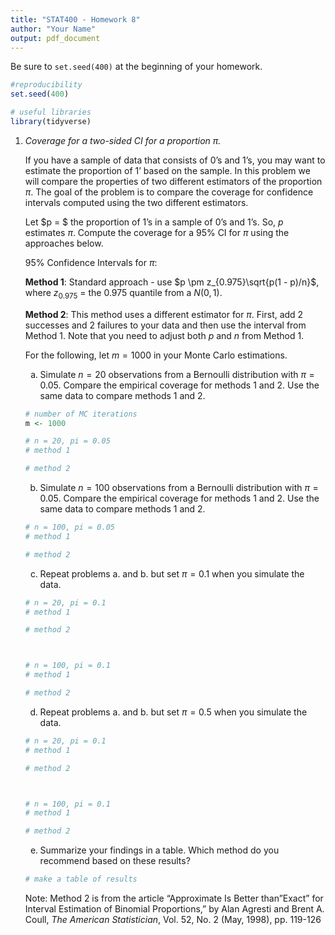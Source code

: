 ```yaml
---
title: "STAT400 - Homework 8"
author: "Your Name"
output: pdf_document
---
```


Be sure to `set.seed(400)` at the beginning of your homework.

```r
#reproducibility
set.seed(400)
```

```r
# useful libraries
library(tidyverse)
```

1. *Coverage for a two-sided CI for a proportion $\pi$.*  

    If you have a sample of data that consists of $0$'s and $1$'s, you may want to estimate the proportion of $1$' based on the sample. In this problem we will compare the properties of two different estimators of the proportion $\pi$. The goal of the problem is to compare the coverage for confidence intervals computed using the two different estimators.

    Let $p = $ the proportion of $1$'s in a sample of $0$'s and $1$'s. So, $p$ estimates $\pi$. Compute the coverage for a $95\%$ CI for $\pi$ using the approaches below. 

    95% Confidence Intervals for $\pi$:

    **Method 1**:  Standard approach - use $p \pm z_{0.975}\sqrt{p(1 - p)/n}$, where $z_{0.975}$ = the $0.975$ quantile from a $N(0,1)$.
    
    **Method 2**:  This method uses a different estimator for $\pi$. First, add 2 successes and 2 failures to your data and then use the interval from Method 1. Note that you need to adjust both $p$ and $n$ from Method 1.
    
    For the following, let $m = 1000$ in your Monte Carlo estimations.

    a. Simulate $n=20$ observations from a Bernoulli distribution with $\pi=0.05$. Compare the empirical coverage for methods 1 and 2. Use the same data to compare methods 1 and 2.
      
    ```r
    # number of MC iterations
    m <- 1000
    
    # n = 20, pi = 0.05
    # method 1
    
    # method 2
    
    ```
        
    b. Simulate $n=100$ observations from a Bernoulli distribution with $\pi=0.05$. Compare the empirical coverage for methods 1 and 2. Use the same data to compare methods 1 and 2.
    
    ```r
    # n = 100, pi = 0.05
    # method 1
    
    # method 2
    
    ```
    
    c. Repeat problems a. and b. but set $\pi=0.1$ when you simulate the data.
    
    ```r
    # n = 20, pi = 0.1
    # method 1
    
    # method 2
    
    
    
    # n = 100, pi = 0.1
    # method 1
    
    # method 2
    
    ```
    
    d. Repeat problems a. and b. but set $\pi=0.5$ when you simulate the data.

    ```r
    # n = 20, pi = 0.1
    # method 1
    
    # method 2
    
    
    
    # n = 100, pi = 0.1
    # method 1
    
    # method 2
    
    ```
    
    e. Summarize your findings in a table.  Which method do you recommend based on these results?
    
    ```r
    # make a table of results
    
    ```

    Note:  Method 2 is from the article "Approximate Is Better than "Exact" for Interval Estimation of Binomial Proportions,"  by Alan Agresti and Brent A. Coull, *The American Statistician*, Vol. 52, No. 2 (May, 1998), pp. 119-126
    

